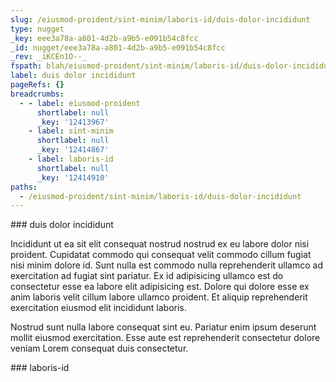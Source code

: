 ```yaml
---
slug: /eiusmod-proident/sint-minim/laboris-id/duis-dolor-incididunt
type: nugget
_key: eee3a78a-a801-4d2b-a9b5-e091b54c8fcc
_id: nugget/eee3a78a-a801-4d2b-a9b5-e091b54c8fcc
_rev: _iKCEn1O--_
fspath: blah/eiusmod-proident/sint-minim/laboris-id/duis-dolor-incididunt.md
label: duis dolor incididunt
pageRefs: {}
breadcrumbs:
  - - label: eiusmod-proident
      shortlabel: null
      _key: '12413967'
    - label: sint-minim
      shortlabel: null
      _key: '12414867'
    - label: laboris-id
      shortlabel: null
      _key: '12414910'
paths:
  - /eiusmod-proident/sint-minim/laboris-id/duis-dolor-incididunt
---
```


<NuggetArea>
<Nugget slug="/eiusmod-proident/sint-minim/laboris-id/duis-dolor-incididunt" type="nugget" _key="eee3a78a-a801-4d2b-a9b5-e091b54c8fcc" _id="nugget/eee3a78a-a801-4d2b-a9b5-e091b54c8fcc" _rev="_iKCEn1O--_" fspath="blah/eiusmod-proident/sint-minim/laboris-id/duis-dolor-incididunt.md" label="duis dolor incididunt" paths="/eiusmod-proident/sint-minim/laboris-id/duis-dolor-incididunt">
<NuggetBody>
### duis dolor incididunt

Incididunt ut ea sit elit consequat nostrud nostrud ex eu labore dolor nisi proident. Cupidatat commodo qui consequat velit commodo cillum fugiat nisi minim dolore id. Sunt nulla est commodo nulla reprehenderit ullamco ad exercitation ad fugiat sint pariatur. Ex id adipisicing ullamco est do consectetur esse ea labore elit adipisicing est. Dolore qui dolore esse ex anim laboris velit cillum labore ullamco proident. Et aliquip reprehenderit exercitation eiusmod elit incididunt laboris.

Nostrud sunt nulla labore consequat sint eu. Pariatur enim ipsum deserunt mollit eiusmod exercitation. Esse aute est reprehenderit consectetur dolore veniam Lorem consequat duis consectetur.

</NuggetBody>
<Breadcrumbs>
<Crumbs>
<Crumb _key="12413967" label="eiusmod-proident" /><Crumb _key="12414867" label="sint-minim" /><Crumb _key="12414910" label="laboris-id" />
</Crumbs>
</Breadcrumbs>
</Nugget>

<NuggetsInbound>
</NuggetsInbound>
<NuggetsOutbound>
</NuggetsOutbound>
</NuggetArea>
<PassagesInbound>
<Passage direction="inbound" type="passage" _key="12414910" _id="passage/12414910" _rev="_iKCEn1K---" label="laboris-id" passage="laboris-id" fspath="blah/eiusmod-proident/sint-minim/laboris-id" paths="/eiusmod-proident/sint-minim/laboris-id" slug="/eiusmod-proident/sint-minim/laboris-id">
<NuggetBody>
### laboris-id

</NuggetBody>
<Breadcrumbs>
<Crumbs>
<Crumb _key="12413967" label="eiusmod-proident" /><Crumb _key="12414867" label="sint-minim" />
</Crumbs>
</Breadcrumbs>
</Passage>

</PassagesInbound>
<PassagesOutbound>
</PassagesOutbound>